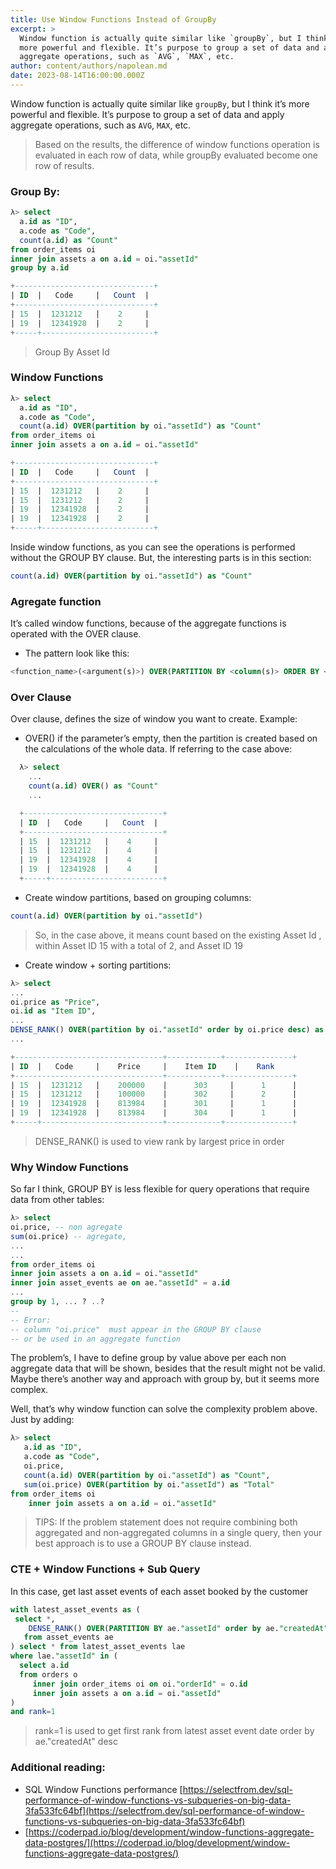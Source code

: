 ```yaml
---
title: Use Window Functions Instead of GroupBy
excerpt: >
  Window function is actually quite similar like `groupBy`, but I think it’s
  more powerful and flexible. It’s purpose to group a set of data and apply
  aggregate operations, such as `AVG`, `MAX`, etc.
author: content/authors/napolean.md
date: 2023-08-14T16:00:00.000Z
---
```


Window function is actually quite similar like `groupBy`, but I think it’s more powerful and flexible. It’s purpose to group a set of data and apply aggregate operations, such as `AVG`, `MAX`, etc.

> Based on the results, the difference of window functions operation is evaluated in each row of data, while groupBy evaluated become one row of results.

### Group By:

```sql
λ> select 
  a.id as "ID",
  a.code as "Code",
  count(a.id) as "Count"
from order_items oi 
inner join assets a on a.id = oi."assetId" 
group by a.id

+-------------------------------+
| ID  |   Code     |   Count  | 
+-------------------------------+
| 15  |  1231212   |    2     |
| 19  |  12341928  |    2     |
+-----+-------------------------+
```

> Group By Asset Id

### Window Functions

```sql
λ> select 
  a.id as "ID",
  a.code as "Code",
  count(a.id) OVER(partition by oi."assetId") as "Count"
from order_items oi
inner join assets a on a.id = oi."assetId"

+-------------------------------+
| ID  |   Code     |   Count  | 
+-------------------------------+
| 15  |  1231212   |    2     |
| 15  |  1231212   |    2     |
| 19  |  12341928  |    2     |
| 19  |  12341928  |    2     |
+-----+-------------------------+
```

Inside window functions, as you can see the operations is performed without the GROUP BY clause. But, the interesting parts is in this section:

```sql
count(a.id) OVER(partition by oi."assetId") as "Count"
```

### Agregate function

It’s called window functions, because of the aggregate functions is operated with the OVER clause.

* The pattern look like this:

```sql
<function_name>(<argument(s)>) OVER(PARTITION BY <column(s)> ORDER BY <column(s)>) <alias>
```

### Over Clause

Over clause, defines the size of window you want to create. Example:

* OVER() if the parameter’s empty, then the partition is created based on the calculations of the whole data. If referring to the case above:

```sql
  λ> select 
    ...
    count(a.id) OVER() as "Count"
    ...

  +-------------------------------+
  | ID  |   Code     |   Count  |
  +-------------------------------+
  | 15  |  1231212   |    4     |
  | 15  |  1231212   |    4     |
  | 19  |  12341928  |    4     |
  | 19  |  12341928  |    4     |
  +-----+-------------------------+
```

* Create window partitions, based on grouping columns:

```sql
count(a.id) OVER(partition by oi."assetId")
```

> So, in the case above, it means count based on  the existing Asset Id , within Asset ID 15 with a total of 2, and Asset ID 19

* Create window + sorting partitions:

```sql
λ> select 
...
oi.price as "Price",
oi.id as "Item ID",
...
DENSE_RANK() OVER(partition by oi."assetId" order by oi.price desc) as "Rank"
...

+---------------------------------+------------+---------------+
| ID  |   Code     |    Price     |    Item ID    |    Rank
+---------------------------------+------------+---------------+
| 15  |  1231212   |    200000    |      303     |      1      |
| 15  |  1231212   |    100000    |      302     |      2      |
| 19  |  12341928  |    813984    |      301     |      1      |
| 19  |  12341928  |    813984    |      304     |      1      |
+-----+---------------------------+------------+---------------+
```

> DENSE\_RANK() is used to view rank by largest price in order

### Why Window Functions

So far I think, GROUP BY is less flexible for query operations that require data from other tables:

```sql
λ> select 
oi.price, -- non agregate 
sum(oi.price) -- agregate,
...
...
from order_items oi 
inner join assets a on a.id = oi."assetId" 
inner join asset_events ae on ae."assetId" = a.id
...
group by 1, ... ? ..?
--
-- Error:
-- column "oi.price"  must appear in the GROUP BY clause 
-- or be used in an aggregate function
```

The problem’s, I have to define group by value above  per each non aggregate data that will be shown, besides that the result might not be valid. Maybe there’s another way and approach with group by, but it seems more complex.

Well, that’s why window function can solve the complexity problem above. Just by adding:

```sql
λ> select
   a.id as "ID",
   a.code as "Code",
   oi.price,
   count(a.id) OVER(partition by oi."assetId") as "Count",
   sum(oi.price) OVER(partition by oi."assetId") as "Total"
from order_items oi
    inner join assets a on a.id = oi."assetId"
```

> TIPS: If the problem statement does not require combining both aggregated and non-aggregated columns in a single query, then your best approach is to use a GROUP BY clause instead.

### CTE + Window Functions + Sub Query

In this case, get last asset events of each asset booked by the customer

```sql
with latest_asset_events as (
 select *, 
 	DENSE_RANK() OVER(PARTITION BY ae."assetId" order by ae."createdAt" desc) AS rank
   from asset_events ae
) select * from latest_asset_events lae 
where lae."assetId" in (
  select a.id
  from orders o
     inner join order_items oi on oi."orderId" = o.id
     inner join assets a on a.id = oi."assetId"
)
and rank=1
```

> rank=1 is used to get first rank from latest asset event date order by ae."createdAt" desc

### Additional reading:

* SQL Window Functions performance [https://selectfrom.dev/sql-performance-of-window-functions-vs-subqueries-on-big-data-3fa533fc64bf](https://selectfrom.dev/sql-performance-of-window-functions-vs-subqueries-on-big-data-3fa533fc64bf)
* [https://coderpad.io/blog/development/window-functions-aggregate-data-postgres/](https://coderpad.io/blog/development/window-functions-aggregate-data-postgres/)
